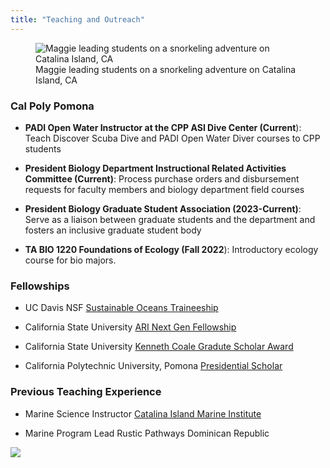 ```yaml
---
title: "Teaching and Outreach"
---
```


![Maggie leading students on a snorkeling adventure on Catalina Island, CA](docs/teaching.jpg){fig-align="center"}

### Cal Poly Pomona

-   **PADI Open Water Instructor at the CPP ASI Dive Center (Current**): Teach Discover Scuba Dive and PADI Open Water Diver courses to CPP students

-   **President Biology Department Instructional Related Activities Committee (Current)**: Process purchase orders and disbursement requests for faculty members and biology department field courses

-   **President Biology Graduate Student Association (2023-Current)**: Serve as a liaison between graduate students and the department and fosters an inclusive graduate student body

-   **TA BIO 1220 Foundations of Ecology (Fall 2022**): Introductory ecology course for bio majors.

### Fellowships

-   UC Davis NSF [Sustainable Oceans Traineeship](https://sustainableoceans.ucdavis.edu/person-type/sustainable-oceans-scholars-2023)

-   California State University [ARI Next Gen Fellowship](https://www.calstate.edu/impact-of-the-csu/research/ari)

-   California State University [Kenneth Coale Gradute Scholar Award](https://www.calstate.edu/impact-of-the-csu/research/coast/funding/Pages/student-funding.aspx)

-   California Polytechnic University, Pomona [Presidential Scholar](https://www.cpp.edu/president/honoring-excellence/maggie-dillon.shtml)

### Previous Teaching Experience

-   Marine Science Instructor [Catalina Island Marine Institute](https://cimi.org/)

-   Marine Program Lead Rustic Pathways Dominican Republic

![](docs/algaetank.jpg){fig-align="center"}
